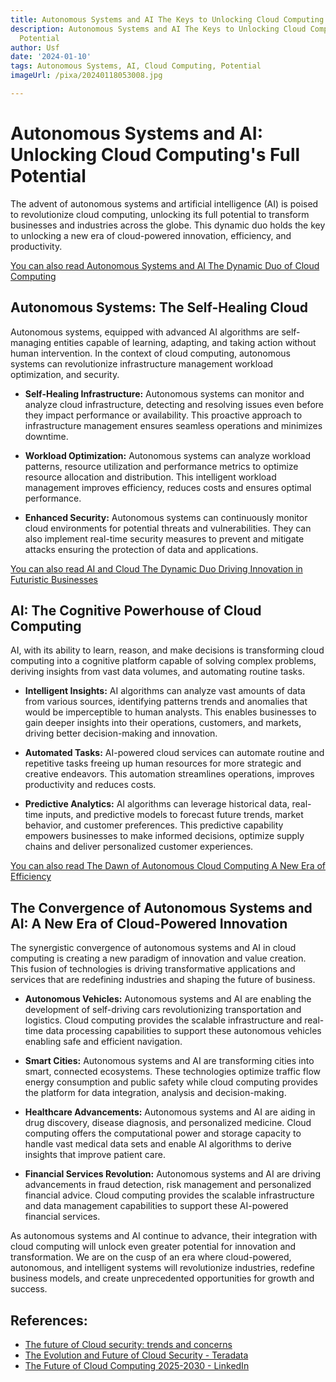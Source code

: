 ```yaml
---
title: Autonomous Systems and AI The Keys to Unlocking Cloud Computing's Full Potential
description: Autonomous Systems and AI The Keys to Unlocking Cloud Computing's Full
  Potential
author: Usf
date: '2024-01-10'
tags: Autonomous Systems, AI, Cloud Computing, Potential
imageUrl: /pixa/20240118053008.jpg

---
```

#  Autonomous Systems and AI:  Unlocking Cloud Computing's Full Potential

The advent of autonomous systems and artificial intelligence (AI) is poised to revolutionize cloud computing, unlocking its full potential to  transform businesses and industries  across the globe. This dynamic duo holds the key  to unlocking a  new era of cloud-powered innovation, efficiency, and productivity.

[You can also read  Autonomous Systems and  AI The Dynamic  Duo of Cloud  Computing](Autonomous%20Systems%20and%20AI%20The%20Dynamic%20Duo%20of%20Cloud%20Computing)


##  Autonomous Systems: The Self-Healing Cloud

Autonomous systems, equipped with  advanced AI algorithms are self-managing entities capable of learning, adapting, and taking action without human intervention. In the context of cloud computing, autonomous systems can  revolutionize infrastructure management workload optimization, and security.

- **Self-Healing Infrastructure:** Autonomous systems can monitor and analyze cloud  infrastructure,  detecting and resolving issues even before they impact performance or availability. This proactive approach to infrastructure management ensures seamless operations and minimizes downtime.

- **Workload  Optimization:** Autonomous systems can analyze workload patterns, resource utilization and performance metrics to optimize resource  allocation and distribution.  This  intelligent workload management improves efficiency, reduces costs and ensures optimal performance.

- **Enhanced Security:** Autonomous systems can  continuously monitor cloud environments  for potential threats and vulnerabilities. They can also implement real-time security measures to prevent and mitigate attacks ensuring the protection of data  and applications.

[You can also read AI and Cloud  The Dynamic Duo Driving Innovation in Futuristic Businesses](AI%20and%20Cloud%20The%20Dynamic%20Duo%20Driving%20Innovation%20in%20Futuristic%20Businesses)


##  AI: The Cognitive Powerhouse of Cloud Computing

AI, with its ability  to learn, reason, and make decisions  is transforming cloud computing into a cognitive platform capable of  solving complex problems, deriving insights from vast data volumes,  and automating routine tasks.

- **Intelligent Insights:** AI algorithms can analyze vast amounts of data from various sources, identifying patterns trends  and anomalies that  would be imperceptible to human analysts. This enables businesses to gain deeper  insights  into their operations, customers, and markets,  driving better decision-making and innovation.

- **Automated  Tasks:** AI-powered cloud services can  automate routine and repetitive tasks freeing up human resources for more strategic and creative endeavors. This automation streamlines operations, improves productivity and reduces costs.

- **Predictive Analytics:** AI algorithms can leverage historical data, real-time inputs, and predictive models to forecast future trends,  market behavior, and customer preferences. This predictive  capability empowers  businesses to make informed decisions, optimize supply chains and deliver personalized customer experiences.

[You can also read  The Dawn of Autonomous Cloud Computing A New Era of Efficiency](The%20Dawn%20of%20Autonomous%20Cloud%20Computing%20A%20New%20Era%20of%20Efficiency)


## The Convergence of Autonomous Systems and AI: A New Era of Cloud-Powered Innovation

The synergistic convergence of autonomous systems and AI in cloud computing  is creating a new paradigm of innovation and  value  creation. This fusion of technologies is driving transformative applications and services that are redefining  industries and shaping the future of business.

- **Autonomous Vehicles:** Autonomous systems and AI are enabling the development of self-driving cars  revolutionizing transportation  and logistics. Cloud computing provides the scalable infrastructure and real-time data processing capabilities to  support these autonomous vehicles enabling safe and  efficient navigation.

- **Smart Cities:** Autonomous systems  and AI are transforming cities into smart, connected ecosystems. These technologies optimize traffic  flow energy consumption and  public  safety  while cloud computing provides the platform for data integration, analysis and decision-making.

- **Healthcare Advancements:** Autonomous systems and AI are  aiding in drug discovery, disease diagnosis, and personalized  medicine. Cloud computing offers the computational power and storage capacity to handle vast medical  data sets and enable AI algorithms to  derive insights that improve patient care.

- **Financial  Services Revolution:** Autonomous  systems  and AI  are driving  advancements in fraud detection, risk management and personalized financial advice. Cloud computing  provides the scalable infrastructure and data management capabilities to support these AI-powered  financial services.

As autonomous systems and AI continue to advance, their integration with cloud computing will unlock even greater potential for innovation and transformation. We are on the cusp of an era where cloud-powered, autonomous, and intelligent systems will revolutionize industries, redefine business models, and create unprecedented opportunities for growth and success.

## References:
- [The future of Cloud security: trends and concerns](https://www.future-processing.com/blog/the-future-of-cloud-security-and-cloud-computing/)
- [The Evolution and Future of Cloud Security - Teradata](https://www.teradata.com/insights/data-security/future-of-cloud-security)
- [The Future of Cloud Computing 2025-2030 - LinkedIn](https://www.linkedin.com/pulse/future-cloud-computing-2025-2030-maplworld)
